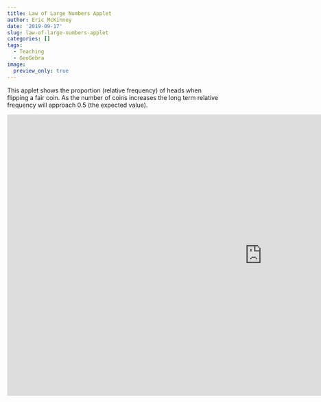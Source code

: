 ```yaml
---
title: Law of Large Numbers Applet
author: Eric McKinney
date: '2019-09-17'
slug: law-of-large-numbers-applet
categories: []
tags:
  - Teaching
  - GeoGebra
image:
  preview_only: true
---
```


This applet shows the proportion (relative frequency) of heads when flipping a fair coin. As the number of coins increases the long term relative frequency will approach 0.5 (the expected value).

<iframe scrolling="no" title="Law of Large Numbers" src="https://www.geogebra.org/material/iframe/id/gwwbadpj/width/1188/height/657/border/888888/sfsb/true/smb/false/stb/false/stbh/false/ai/false/asb/false/sri/true/rc/false/ld/false/sdz/true/ctl/false" width="1188px" height="657px" style="border:0px;" allowfullscreen> </iframe>